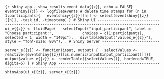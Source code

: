 <!-- Tab. 7: Results Event Data -->

```{r shiny app - show results event data{{z}}, echo = FALSE}
eventshiny{{z}} <- logfile$events
# delete time stamps
for (n in 1:participants){
  eventshiny{{z}}[[n]] <- select(eventshiny{{z}}[[n]], -task_id, -timestamp)
}
# Shiny UI --------------------------------------------------------------------------------------------------
ui_e{{z}} <- fluidPage(
  selectInput("input_participant", label = "Choose participant:",
            choices = c(1:participants), selected = 1, width = "140px"),
  div(tableOutput("values_e{{z}}"), style = "font-size: 80%"),
)
# Shiny Server ----------------------------------------------------------------------------------------------
server_e{{z}} <- function(input, output) {
  selectValues <- reactive({eventshiny{{z}}[[as.numeric(input$input_participant)]]})
  output$values_e{{z}} <- renderTable({selectValues()}, bordered=TRUE, digits=5)
}
# Shiny App --------------------------------------------------------------------------------------------------
shinyApp(ui_e{{z}}, server_e{{z}})
```